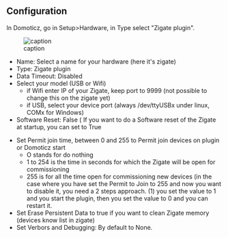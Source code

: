 == Configuration ==

In Domoticz, go in Setup&gt;Hardware, in Type select &quot;Zigate plugin&quot;.

[[File:https://github.com/sasu-drooz/Domoticz-Zigate/blob/dev2/images/Zigate-Configuration.png|frame|none|alt=|caption ]]

* Name: Select a name for your hardware (here it's zigate)
* Type: Zigate plugin
* Data Timeout: Disabled
* Select your model (USB or Wifi)
** if Wifi enter IP of your Zigate, keep port to 9999 (not possible to change this on the zigate yet)
** if USB, select your device port (always /dev/ttyUSBx under linux, COMx for Windows)
* Software Reset: False ( If you want to do a Software reset of the Zigate at startup, you can set to True

* Set Permit join time, between 0 and 255 to Permit join devices on plugin or Domoticz start
** O stands for do nothing
** 1 to 254 is the time in seconds for which the Zigate will be open for commissioning
** 255 is for all the time open for commissioning new devices (in the case where you have set the Permit to Join to 255 and now you want to disable it, you need a 2 steps approach. (1) you set the value to 1 and you start the plugin, then you set the value to 0 and you can restart it.
* Set Erase Persistent Data to true if you want to clean Zigate memory (devices know list in zigate)
* Set Verbors and Debugging: By default to None.